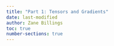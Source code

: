 ```yaml
---
title: "Part 1: Tensors and Gradients"
date: last-modified
author: Zane Billings
toc: true
number-sections: true
---
```


